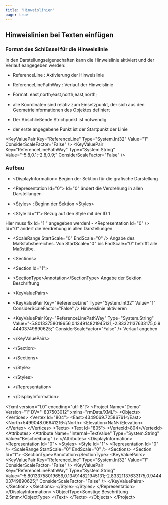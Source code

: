 ```yaml
---
title: "Hinweislinien"
page: true
---
```

## Hinweislinien bei Texten einf&#252;gen

### Format des Schl&#252;ssel f&#252;r die Hinweislinie
In den Darstellungseigenschaften kann die Hinweislinie aktiviert und der Verlauf eangegeben werden:

- <Bold> ReferenceLine </Bold> : Aktivierung der Hinweislinie

- <Bold> ReferenceLinePathWay </Bold> : Verlauf der Hinweislinie 

- <Bold> Format: </Bold>  east,north;east,north;east,north;

-  alle Koordinaten sind relativ zum Einsetzpunkt, der sich aus den Geometrieinformationen des Objektes definiert

-  Der Abschlie&#223;ende Strichpunkt ist notwendig 

-  der erste angegebene Punkt ist der Startpunkt der Linie






<Info>
&lt;KeyValuePair Key=&quot;ReferenceLine&quot; Type=&quot;System.Int32&quot; Value=&quot;1&quot; ConsiderScaleFactor=&quot;False&quot; /&gt;
&lt;KeyValuePair Key=&quot;ReferenceLinePathWay&quot; Type=&quot;System.String&quot; Value=&quot;-5.8,0.1;-2.8,0.9;&quot; ConsiderScaleFactor=&quot;False&quot; /&gt;
</Info>


###  Aufbau

- <Bold>  &lt;DisplayInformation&gt; </Bold>  Beginn der Sektion f&#252;r die grafische Darstellung

- <Bold>           &lt;Representation Id=&quot;0&quot;&gt; </Bold>   Id=&quot;0&quot; &#228;ndert die Verdrehung in allen Darstellungen

- <Bold>             &lt;Styles&gt; </Bold> : Beginn der Sektion &lt;Styles&gt;

- <Bold>               &lt;Style Id=&quot;1&quot;&gt; </Bold>  Bezug auf den Style mit der ID 1 


<Success>
Hier muss fix 
 <Bold> Id=&quot;1
 </Bold> &quot; angegeben werden!

</Success>
- <Bold>                 &lt;Representation Id=&quot;0&quot; /&gt; </Bold>   Id=&quot;0&quot; &#228;ndert die Verdrehung in allen Darstellungen

- <Bold>                 &lt;ScaleRange StartScale=&quot;0&quot; EndScale=&quot;0&quot; /&gt; </Bold>  Angabe des Ma&#223;stabsbereiches. Von StartScale=&quot;0&quot; bis EndScale=&quot;0&quot; betrifft alle Ma&#223;st&#228;be.

- <Bold>                  &lt;Sections&gt; </Bold>  

- <Bold>                    &lt;Section Id=&quot;1&quot;&gt; </Bold>  

- <Bold>                     &lt;SectionType&gt;Annotation&lt;/SectionType&gt; </Bold>  Angabe der Sektion Beschriftung

- <Bold>                     &lt;KeyValuePairs&gt; </Bold> 
- <Bold>                       &lt;KeyValuePair Key=&quot;ReferenceLine&quot; Type=&quot;System.Int32&quot; Value=&quot;1&quot; ConsiderScaleFactor=&quot;False&quot; /&gt; </Bold>  Hinweislinie aktivieren

- <Bold>                       &lt;KeyValuePair Key=&quot;ReferenceLinePathWay&quot; Type=&quot;System.String&quot; Value=&quot;-5.80133758019656,0.134914821945131;-2.83321137633175,0.944403749890625;&quot; ConsiderScaleFactor=&quot;False&quot; /&gt; </Bold>  Verlauf angeben



- <Bold>                      &lt;/KeyValuePairs&gt; </Bold> 


- <Bold>                   &lt;/Section&gt; </Bold> 


- <Bold>                 &lt;/Sections&gt; </Bold> 


- <Bold>               &lt;/Style&gt; </Bold> 


- <Bold>             &lt;/Styles&gt; </Bold> 


- <Bold>           &lt;/Representation&gt; </Bold> 


- <Bold>        &lt;/DisplayInformation&gt; </Bold> 



<Info>
&#65279&lt;?xml version=&quot;1.0&quot; encoding=&quot;utf-8&quot;?&gt;
&lt;Project Name=&quot;Demo&quot; Version=&quot;1&quot; DV=&quot;-837503012&quot; xmlns=&quot;rmData/XML&quot;&gt;
  &lt;Objects&gt;
    &lt;Vertices&gt;
      &lt;Vertex Id=&quot;804&quot;&gt;
        &lt;East&gt;4349069.72586761&lt;/East&gt;
        &lt;North&gt;5499048.06641216&lt;/North&gt;
        &lt;Elevation&gt;NaN&lt;/Elevation&gt;
      &lt;/Vertex&gt;
    &lt;/Vertices&gt;
    &lt;Texts&gt;
      &lt;Text Id=&quot;805&quot;&gt;
        &lt;VertexId&gt;804&lt;/VertexId&gt;
        &lt;Attributes&gt;
          &lt;Attribute Name=&quot;Internal~TextValue&quot; Type=&quot;System.String&quot; Value=&quot;Beschreibung&quot; /&gt;
        &lt;/Attributes&gt;
        &lt;DisplayInformation&gt;
          &lt;Representation Id=&quot;0&quot;&gt;
            &lt;Styles&gt;
              &lt;Style Id=&quot;1&quot;&gt;
                &lt;Representation Id=&quot;0&quot; /&gt;
                &lt;ScaleRange StartScale=&quot;0&quot; EndScale=&quot;0&quot; /&gt;
                &lt;Sections&gt;
                  &lt;Section Id=&quot;1&quot;&gt;
                    &lt;SectionType&gt;Annotation&lt;/SectionType&gt;
                    &lt;KeyValuePairs&gt;
                      &lt;KeyValuePair Key=&quot;ReferenceLine&quot; Type=&quot;System.Int32&quot; Value=&quot;1&quot; ConsiderScaleFactor=&quot;False&quot; /&gt;
                      &lt;KeyValuePair Key=&quot;ReferenceLinePathWay&quot; Type=&quot;System.String&quot; Value=&quot;-5.80133758019656,0.134914821945131;-2.83321137633175,0.944403749890625;&quot; ConsiderScaleFactor=&quot;False&quot; /&gt;
                    &lt;/KeyValuePairs&gt;
                  &lt;/Section&gt;
                &lt;/Sections&gt;
              &lt;/Style&gt;
            &lt;/Styles&gt;
          &lt;/Representation&gt;
        &lt;/DisplayInformation&gt;
        &lt;ObjectType&gt;Sonstige Beschriftung 2.5mm&lt;/ObjectType&gt;
      &lt;/Text&gt;
    &lt;/Texts&gt;
  &lt;/Objects&gt;
&lt;/Project&gt;
</Info>
